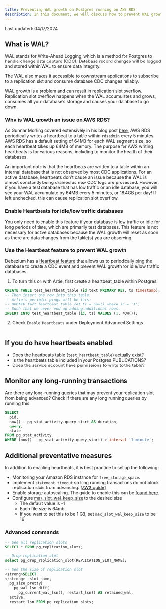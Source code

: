 ```yaml
---
title: Preventing WAL growth on Postgres running on AWS RDS
description: In this document, we will discuss how to prevent WAL growth for a Postgres database running on AWS RDS.
---
```


Last updated: 04/17/2024

## What is WAL?

WAL stands for Write-Ahead Logging, which is a method for Postgres to handle change data capture (CDC). Database record changes will be logged and stored within WAL to ensure data integrity.&#x20;

The WAL also makes it accessible to downstream applications to subscribe to a replication slot and consume database CDC changes reliably.

WAL growth is a problem and can result in replication slot overflow. Replication slot overflow happens when the WAL accumulates and grows, consumes all your database’s storage and causes your database to go down.&#x20;

### Why is WAL growth an issue on AWS RDS?

As Gunnar Morling covered extensively in his blog post [here](https://www.morling.dev/blog/insatiable-postgres-replication-slot/), AWS RDS periodically writes a heartbeat to a table within `rdsadmin` every 5 minutes. AWS RDS has a default setting of 64MB for each WAL segment size, so each heartbeat takes up 64MB of memory. The purpose for AWS writing heartbeats is for various reasons, including to monitor the health of their databases.&#x20;

An important note is that the heartbeats are written to a table within an internal database that is not observed by most CDC applications. For an active database, heartbeats don’t cause an issue because the WAL is almost constantly being drained as new CDC logs are processed. However, if you have a test database that has low traffic or an idle database, you will see your WAL accumulate by 64MB every 5 minutes, or 18.4GB per day! If left unchecked, this can cause replication slot overflow.&#x20;

### Enable Heartbeats for idle/low traffic databases

You only need to enable this feature if your database is low traffic or idle for long periods of time, which are primarily test databases. This feature is not necessary for active databases because the WAL growth will reset as soon as there are data changes from the table(s) you are observing.

### Use the Heartbeat feature to prevent WAL growth

Debezium has a [Heartbeat feature](https://debezium.io/documentation/reference/stable/connectors/postgresql.html#postgresql-property-heartbeat-action-query) that allows us to periodically ping the database to create a CDC event and prevent WAL  growth for idle/low traffic databases.&#x20;

1. To turn this on with Artie, first create a heartbeat\_table within Postgres:

```sql
CREATE TABLE test_heartbeat_table (id text PRIMARY KEY, ts timestamp);
-- Then insert one row into this table.
-- Artie's periodic pings will be this:
-- UPDATE test_heartbeat_table set ts = now() where id = '1';
-- Such that we never end up adding additional rows.
INSERT INTO test_heartbeat_table (id, ts) VALUES (1, NOW());
```

2. Check `Enable Heartbeats` under Deployment Advanced Settings

<Frame><img src="/assets/image (35).png" alt="" /></Frame>

## If you do have heartbeats enabled

* Does the heartbeats table (`test_heartbeat_table`) actually exist?
* Is the heartbeats table included in your Postgres PUBLICATIONS?
* Does the service account have permissions to write to the table?

## Monitor any long-running transactions

Are there any long-running queries that may prevent your replication slot from being advanced? Check if there are any long running queries by running this:

```sql
SELECT
  pid,
  now() - pg_stat_activity.query_start AS duration,
  query,
  state
FROM pg_stat_activity
WHERE (now() - pg_stat_activity.query_start) > interval '1 minute';
```

## Additional preventative measures

In addition to enabling heartbeats, it is best practice to set up the following:

* Monitoring your Amazon RDS instance for `free_storage_space`.
* Implement `statement_timeout` so long running transactions do not block replication slots from advancing. \[[AWS guide](https://docs.aws.amazon.com/AmazonRDS/latest/UserGuide/Appendix.PostgreSQL.CommonDBATasks.Parameters.html)]
* Enable storage autoscaling. The guide to enable this can be [found here](https://docs.aws.amazon.com/AmazonRDS/latest/UserGuide/USER\_PIOPS.StorageTypes.html#USER\_PIOPS.Autoscaling).
* Configure [max\_slot\_wal\_keep\_size](https://www.postgresql.org/docs/current/runtime-config-replication.html) to the desired size
  * The default value is -1
  * Each file size is 64mb
  * If you want to set this to be 1 GB, set `max_slot_wal_keep_size` to be 16

### Advanced commands

```sql
-- See all replication slots
SELECT * FROM pg_replication_slots;

-- Drop replication slot
select pg_drop_replication_slot(REPLICATION_SLOT_NAME);

-- See the size of replication slot
<strong>SELECT
</strong>  slot_name,
  pg_size_pretty(
    pg_wal_lsn_diff(
      pg_current_wal_lsn(), restart_lsn)) AS retained_wal,
  active,
  restart_lsn FROM pg_replication_slots;
```